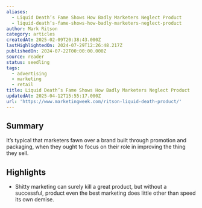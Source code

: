 ```yaml
---
aliases:
  - Liquid Death’s Fame Shows How Badly Marketers Neglect Product
  - liquid-death’s-fame-shows-how-badly-marketers-neglect-product
author: Mark Ritson
category: articles
createdAt: 2025-02-09T20:38:43.000Z
lastHighlightedOn: 2024-07-29T12:26:48.217Z
publishedOn: 2024-07-22T00:00:00.000Z
source: reader
status: seedling
tags:
  - advertising
  - marketing
  - retail
title: Liquid Death’s Fame Shows How Badly Marketers Neglect Product
updatedAt: 2025-04-12T15:55:17.000Z
url: 'https://www.marketingweek.com/ritson-liquid-death-product/'
---
```

## Summary

It’s typical that marketers fawn over a brand built through promotion and packaging, when they ought to focus on their role in improving the thing they sell.

## Highlights

- Shitty marketing can surely kill a great product, but without a successful, product even the best marketing does little other than speed its own demise.
